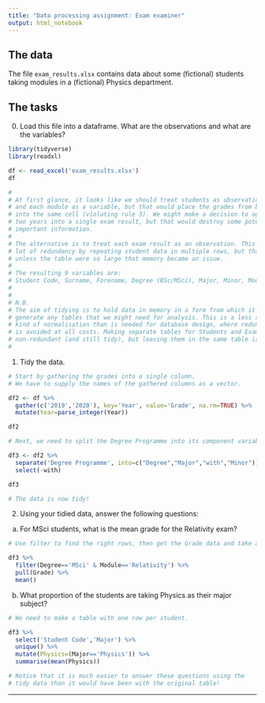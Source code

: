 ```yaml
---
title: "Data processing assignment: Exam examiner"
output: html_notebook
---
```



## The data

The file `exam_results.xlsx` contains data about some (fictional) students taking modules in a (fictional) Physics department.



## The tasks

0. Load this file into a dataframe. What are the observations and what are the variables?

```r
library(tidyverse)
library(readxl)

df <- read_excel('exam_results.xlsx')
df

```

```r
#
# At first glance, it looks like we should treat students as observations 
# and each module as a variable, but that would place the grades from both years
# into the same cell (violating rule 3). We might make a decision to aggregate the 
# two years into a single exam result, but that would destroy some potentially 
# important information.
#
# The alternative is to treat each exam result as an observation. This creates a
# lot of redundancy by repeating student data in multiple rows, but that is no problem 
# unless the table were so large that memory became an issue. 
#
# The resulting 9 variables are:
# Student Code, Surname, Forename, Degree (BSc/MSci), Major, Minor, Module, Year, Grade.
#
#
# N.B. 
# The aim of tidying is to hold data in memory in a form from which it is easy to
# generate any tables that we might need for analysis. This is a less stringent 
# kind of normalisation than is needed for database design, where redundancy 
# is avoided at all costs. Making separate tables for Students and Exams would be 
# non-redundant (and still tidy), but leaving them in the same table is fine.
#

```


1. Tidy the data.

```r
# Start by gathering the grades into a single column.
# We have to supply the names of the gathered columns as a vector.

df2 <- df %>%
  gather(c('2019','2020'), key='Year', value='Grade', na.rm=TRUE) %>%
  mutate(Year=parse_integer(Year))

df2

```

```r
# Next, we need to split the Degree Programme into its component variables.

df3 <- df2 %>%
  separate('Degree Programme', into=c("Degree","Major","with","Minor")) %>%
  select(-with)

df3
```

```r
# The data is now tidy!

```

2. Using your tidied data, answer the following questions:

a) For MSci students, what is the mean grade for the Relativity exam?

```r
# Use filter to find the right rows, then get the Grade data and take a mean.

df3 %>%
  filter(Degree=='MSci' & Module=='Relativity') %>%
  pull(Grade) %>%
  mean()

```

b) What proportion of the students are taking Physics as their major subject?

```r
# We need to make a table with one row per student.

df3 %>%
  select('Student Code','Major') %>%
  unique() %>%
  mutate(Physics=(Major=='Physics')) %>%
  summarise(mean(Physics))

```

```r
# Notice that it is much easier to answer these questions using the 
# tidy data than it would have been with the original table!
```



---